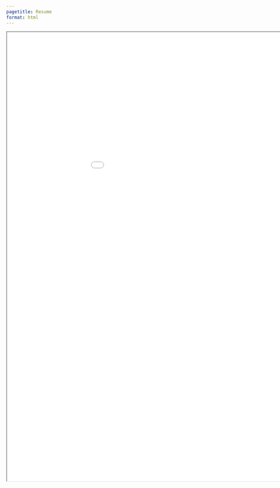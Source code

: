 ```yaml
---
pagetitle: Resume
format: html
---
```


<iframe
  width="1050"
  height="1200"
  src="assets/pdfs/Resume_PukarBhandari_July2025.pdf">
</iframe>
